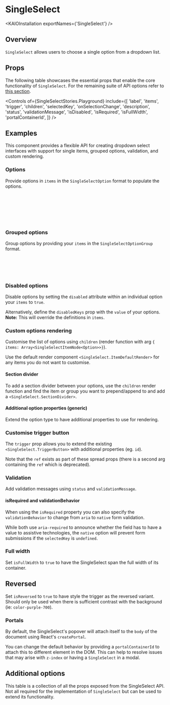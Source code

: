 
<Meta title="Components/SingleSelect (Deprecated)/API Specification" />

# SingleSelect

<ReplacementNotice />

<ResourceLinks
  sourceCode="https://github.com/cultureamp/kaizen-design-system/tree/main/packages/components/src/SingleSelect"
  figma="https://www.figma.com/file/ZRfnoNUXbGZv4eVWLbF4Az/%F0%9F%96%BC%EF%B8%8F-Component-Gallery?node-id=9%3A37837&mode=dev"
  designGuidelines="/?path=/docs/components-singleselect-usage-guidelines--docs"
/>

<KAIOInstallation exportNames={'SingleSelect'} />

## Overview

`SingleSelect` allows users to choose a single option from a dropdown list.

<Canvas of={SingleSelectStories.Playground} />

## Props

The following table showcases the essential props that enable the core functionality of `SingleSelect`. For the remaining suite of API options refer to [this section](#additional-options).

<Controls
  of={SingleSelectStories.Playground}
  include={[
    'label',
    'items',
    'trigger',
    'children',
    'selectedKey',
    'onSelectionChange',
    'description',
    'status',
    'validationMessage',
    'isDisabled',
    'isRequired',
    'isFullWidth',
    'portalContainerId',
  ]}
/>

## Examples

This component provides a flexible API for creating dropdown select interfaces with support for single items, grouped options, validation, and custom rendering.

### Options

Provide options in `items` in the `SingleSelectOption` format to populate the options.

```ts
export type SingleSelectOption = {
  label: string
  value: string | number
  disabled?: boolean
  options?: never
}
```

<Canvas of={SingleSelectStories.SingleItems} />

### Grouped options

Group options by providing your `items` in the `SingleSelectOptionGroup` format.

```ts
export type SingleSelectOptionGroup<Option extends SingleSelectOption> = {
  label: string
  options: Iterable<Option>
}
```

<Canvas of={SingleSelectStories.GroupedItems} />

### Disabled options

Disable options by setting the `disabled` attribute within an individual option your `items` to `true`.

Alternatively, define the `disabledKeys` prop with the `value` of your options.<br/>
**Note:** This will override the definitions in `items`.

<Canvas of={SingleSelectStories.DisabledItems} />

### Custom options rendering

Customise the list of options using `children` (render function with arg `{ items: Array<SingleSelectItemNode<Option>>}`).

Use the default render component `<SingleSelect.ItemDefaultRender>` for any items you do not want to customise.

#### Section divider

To add a section divider between your options, use the `children` render function and find the item or group
you want to prepend/append to and add a `<SingleSelect.SectionDivider>`.

<Canvas of={SingleSelectStories.SectionDivider} />

#### Additional option properties (generic)

Extend the option type to have additional properties to use for rendering.

<Canvas of={SingleSelectStories.AdditionalProperties} />

### Customise trigger button

The `trigger` prop allows you to extend the existing `<SingleSelect.TriggerButton>` with additional properties (eg. `id`).

Note that the `ref` exists as part of these spread props (there is a second arg containing the `ref` which is deprecated).

<Canvas of={SingleSelectStories.CustomiseTrigger} />

### Validation

Add validation messages using `status` and `validationMessage`.

<Canvas of={SingleSelectStories.Validation} />

#### isRequired and validationBehavior

When using the `isRequired` property you can also specify the `validationBehavior` to change from `aria` to `native` form validation.

<Canvas of={SingleSelectStories.SelectNativeValidationBehavior} />

While both use `aria-required` to announce whether the field has to have a value to assistive technologies, the `native` option will prevent form submissions if the `selectedKey` is `undefined`.

### Full width

Set `isFullWidth` to `true` to have the SingleSelect span the full width of its container.

<Canvas of={SingleSelectStories.FullWidth} />

## Reversed

Set `isReversed` to `true` to have style the trigger as the reversed variant. Should only be used when there is sufficient contrast with the background (ie: `color-purple-700`).

<Canvas of={SingleSelectStories.ReversedSelect} />

### Portals

By default, the SingleSelect's popover will attach itself to the `body` of the document using React's `createPortal`.

You can change the default behavior by providing a `portalContainerId` to attach this to different element in the DOM. This can help to resolve issues that may arise with `z-index` or having a `SingleSelect` in a modal.

<Canvas of={SingleSelectStories.PortalContainer} />

## Additional options

This table is a collection of all the props exposed from the SingleSelect API. Not all required for the implementation of `SingleSelect` but can be used to extend its functionality.

<ArgTypes of={SingleSelectStories.Playground} />

